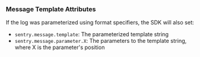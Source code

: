 ### Message Template Attributes

If the log was parameterized using format specifiers, the SDK will also set:

- `sentry.message.template`: The parameterized template string
- `sentry.message.parameter.X`: The parameters to the template string, where X is the parameter's position